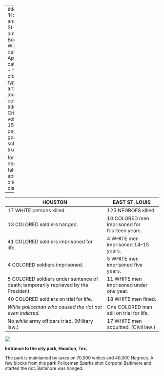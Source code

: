 
---
title: 'Houston and East St. Louis'
author: Du Bois, W.E.B.
date: Apr. 1918
categories: 
  - ""
citation: 
  type: article-journal
  container-title: The Crisis
  volume: 15
  issue: 6
  page: 269
google-scholar: true

format:
  html:
    toc: false
    appendix-cite-as: display
---


| HOUSTON                                                                              | EAST ST. LOUIS                                |
|--------------------------------------------------------------------------------------|-----------------------------------------------|
| 17 WHITE persons killed.                                                             | 125 NEGROES killed.                           |
| 13 COLORED soldiers hanged.                                                          | 10 COLORED men imprisoned for fourteen years. |
| 41 COLORED soldiers imprisoned for life.                                             | 4 WHITE men imprisoned 14--15 years.           |
| 4 COLORED soldiers imprisoned.                                                       | 5 WHITE men imprisoned five years.            |
| 5 COLORED soldiers under sentence of death; temporarily reprieved by the President.  | 11 WHITE men imprisoned under one year.       |
| 40 COLORED soldiers on trial for life.                                               | 18 WHITE men fined.                           |
| *White policeman who caused the riot not even indicted.*                             | One COLORED man still on trial for life.      |
| No *white* army officers tried. (Military law.)                                      | 17 WHITE men acquitted. (Civil law.)          |

![](../../../Images/park_sign.png)

**Entrance to the city park, Houston, Tex.**

 The park is maintained by taxes on 70,000 whites and 40,000 Negroes. A few blocks from this park Policeman Sparks shot Corporal Baltimore and started the riot. Baltimore was hanged.

